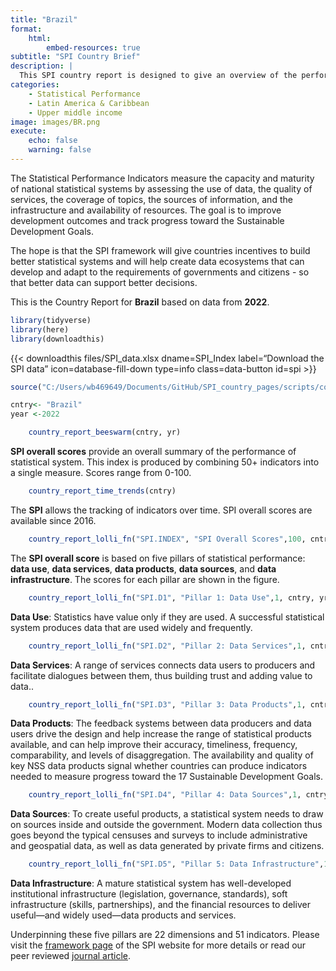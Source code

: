 ```yaml
---
title: "Brazil"
format:
    html:
        embed-resources: true
subtitle: "SPI Country Brief"
description: |
  This SPI country report is designed to give an overview of the performance of Brazil.
categories:
    - Statistical Performance
    - Latin America & Caribbean
    - Upper middle income
image: images/BR.png
execute:
    echo: false
    warning: false
---
```


The Statistical Performance Indicators measure the capacity and maturity of national statistical systems by assessing the use of data, the quality of services, the coverage of topics, the sources of information, and the infrastructure and availability of resources. The goal is to improve development outcomes and track progress toward the Sustainable Development Goals. 

The hope is that the SPI framework will give countries incentives to build better statistical systems and will help create data ecosystems that can develop and adapt to the requirements of governments and citizens - so that better data can support better decisions.

This is the Country Report for **Brazil** based on data from **2022**.

```r
library(tidyverse)
library(here)
library(downloadthis)
```

{{< downloadthis files/SPI_data.xlsx dname=SPI_Index label="Download the SPI data" icon=database-fill-down type=info class=data-button id=spi >}}

```r
source("C:/Users/wb469649/Documents/GitHub/SPI_country_pages/scripts/country_reports_visuals.R")
``` 

```r
cntry<- "Brazil" 
year <-2022
```

```r

    country_report_beeswarm(cntry, yr)
```

::: {.column-margin} 

 **SPI overall scores** provide an overall summary of the performance of statistical system. This index is produced by combining 50+ indicators into a single measure.  Scores range from 0-100. 

::: 

```r

    country_report_time_trends(cntry)
```

::: {.column-margin} 

 The **SPI** allows the tracking of indicators over time.  SPI overall scores are available since 2016. 

::: 

```r

    country_report_lolli_fn("SPI.INDEX", "SPI Overall Scores",100, cntry, yr)
```

::: {.column-margin} 

 The **SPI overall score** is based on five pillars of statistical performance: **data use**, **data services**, **data products**, **data sources**, and **data infrastructure**.  The scores for each pillar are shown in the figure. 

::: 

```r

    country_report_lolli_fn("SPI.D1", "Pillar 1: Data Use",1, cntry, yr)
```

::: {.column-margin} 

 **Data Use**: Statistics have value only if they are used. A successful statistical system produces data that are used widely and frequently. 

:::

```r

    country_report_lolli_fn("SPI.D2", "Pillar 2: Data Services",1, cntry, yr)
```

::: {.column-margin} 

 **Data Services**:  A range of services connects data users to producers and facilitate dialogues between them, thus building trust and adding value to data.. 

:::

```r

    country_report_lolli_fn("SPI.D3", "Pillar 3: Data Products",1, cntry, yr)
```

::: {.column-margin} 

 **Data Products**:  The feedback systems between data producers and data users drive the design and help increase the range of statistical products available, and can help improve their accuracy, timeliness, frequency, comparability, and levels of disaggregation. The availability and quality of key NSS data products signal whether countries can produce indicators needed to measure progress toward the 17 Sustainable Development Goals. 

::: 

```r

    country_report_lolli_fn("SPI.D4", "Pillar 4: Data Sources",1, cntry, yr)
```

::: {.column-margin} 

 **Data Sources**:  To create useful products, a statistical system needs to draw on sources inside and outside the government. Modern data collection thus goes beyond the typical censuses and surveys to include administrative and geospatial data, as well as data generated by private firms and citizens. 

::: 

```r

    country_report_lolli_fn("SPI.D5", "Pillar 5: Data Infrastructure",1, cntry, yr)
```

::: {.column-margin} 

 **Data Infrastructure**:  A mature statistical system has well-developed institutional infrastructure (legislation, governance, standards), soft infrastructure (skills, partnerships), and the financial resources to deliver useful—and widely used—data products and services. 

::: 

Underpinning these five pillars are 22 dimensions and 51 indicators. Please visit the [framework page](https://www.worldbank.org/en/programs/statistical-performance-indicators/Framework) of the SPI website for more details or read our peer reviewed [journal article](https://www.nature.com/articles/s41597-023-01971-0).
